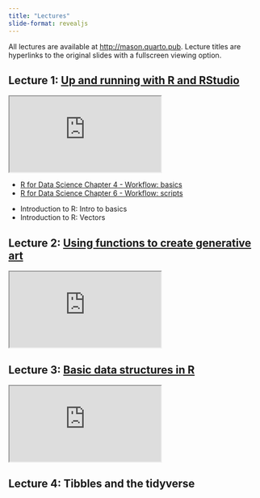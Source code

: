 ```yaml
---
title: "Lectures"
slide-format: revealjs
---
```


::: callout-note
All lectures are available at <http://mason.quarto.pub>. Lecture titles are hyperlinks to the original slides with a fullscreen viewing option.
:::

## Lecture 1: [Up and running with R and RStudio](https://mason.quarto.pub/up-and-running-with-r-and-rstudio/#/title-slide)

```{=html}
<iframe class="slide-deck" src="https://mason.quarto.pub/up-and-running-with-r-and-rstudio/" title="Up and running with R and Studio"></iframe>
```
::: {.callout-important title="Reading Assignment" icon="false" collapse="true" appearance="simple"}
-   [R for Data Science Chapter 4 - Workflow: basics](https://r4ds.had.co.nz/workflow-basics.html)
-   [R for Data Science Chapter 6 - Workflow: scripts](https://r4ds.had.co.nz/workflow-scripts.html)
:::

::: {.callout-tip title="DataCamp Assignment" icon="false" collapse="true" appearance="simple"}
-   Introduction to R: Intro to basics
-   Introduction to R: Vectors
:::

## Lecture 2: [Using functions to create generative art](https://mason.quarto.pub/using-functions-to-create-generative-art/)

```{=html}
<iframe class="slide-deck" src="https://mason.quarto.pub/using-functions-to-create-generative-art/" title="Using functions to create generative art"></iframe>
```
## Lecture 3: [Basic data structures in R](https://mason.quarto.pub/basic-data-structures-in-r/)

```{=html}
<iframe class="slide-deck" src="https://mason.quarto.pub/basic-data-structures-in-r/" title="Basic data structures in R"></iframe>
```
## Lecture 4: Tibbles and the tidyverse

